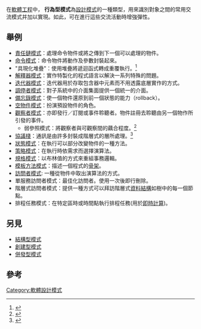 在[[軟體工程|軟體工程]]中， '''行為型模式'''為[[設計模式_(計算機)|設計模式]]的一種類型，用來識別對象之間的常用交流模式并加以實現。如此，可在進行這些交流活動時增強彈性。

==舉例==

* [[責任鏈模式|責任鏈模式]]：處理命令物件或將之傳到下一個可以處理的物件。
* [[命令模式|命令模式]]：命令物件將動作及參數封裝起來。
* "具現化堆疊"：使用堆疊將遞迴函式轉成重覆執行。<ref>{{Cite web |url=http://c2.com/cgi/wiki?ExternalizeTheStack |title=存档副本 |access-date=2010-04-28 |archive-date=2016-07-09 |archive-url=https://web.archive.org/web/20160709150416/http://c2.com/cgi/wiki?ExternalizeTheStack |dead-url=no }}</ref>
* [[解釋器模式|解釋器模式]]：實作特製化的程式語言以解決一系列特殊的問題。
* [[迭代器模式|迭代器模式]]：迭代器用於存取包含器中元素而不用透露底層實作的方式。
* [[調停者模式|調停者模式]]：對子系統中的介面集面提供一個統一的介面。
* [[備忘錄模式|備忘錄模式]]：使一個物件還原到前一個狀態的能力（rollback）。
* [[空物件模式|空物件模式]]：扮演預設物件的角色。
* [[觀察者模式|觀察者模式]]：亦即發行／訂閱或事件聆聽者。物件註冊去聆聽由另一個物作所引發的事件。
** 弱參照模式：將觀察者與可觀察間的藕合程度。<ref>{{Cite web |url=http://c2.com/cgi/wiki?WeakReferencePattern |title=存档副本 |access-date=2010-04-28 |archive-date=2016-07-09 |archive-url=https://web.archive.org/web/20160709143854/http://c2.com/cgi/wiki?WeakReferencePattern |dead-url=no }}</ref>
* [[協議棧|協議棧]]：通訊是由許多封裝成階層式的層所處理。<ref>{{Cite web |url=http://c2.com/cgi/wiki?ProtocolStack |title=存档副本 |access-date=2010-04-28 |archive-date=2016-07-09 |archive-url=https://web.archive.org/web/20160709233149/http://c2.com/cgi/wiki?ProtocolStack |dead-url=no }}</ref>
* [[狀態模式|狀態模式]]：在執行可以部分改變物件的一種方法。
* [[策略模式|策略模式]]：在執行時依需求而選擇演算法。
* [[規格模式|規格模式]]：以布林值的方式來重組事務邏輯。
* [[模板方法模式|模板方法模式]]：描述一個程式的[[虛設代碼|骨架]]。
* [[訪問者模式|訪問者模式]]: 一種從物件中取出演算法的方式。
* 單服務訪問者模式：最佳化訪問者。使用一次後即行刪除。
* 階層式訪問者模式：提供一種方式可以拜訪階層式[[資料結構|資料結構]]如樹中的每一個節點。
* 排程任務模式：在特定區時或時間點執行排程任務(用於[[即時計算|即時計算]])。

==另見==

* [[結構型模式|結構型模式]]
* [[創建型模式|創建型模式]]
* [[併發型模式|併發型模式]]

==參考==
<references />


{{软件设计模式}}
[[Category:軟體設計模式|Category:軟體設計模式]]